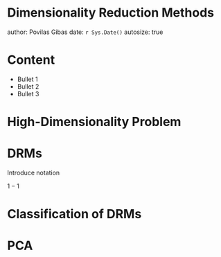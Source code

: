 Dimensionality Reduction Methods
========================================================
author: Povilas Gibas
date: `r Sys.Date()`
autosize: true

Content
========================================================

- Bullet 1
- Bullet 2
- Bullet 3

High-Dimensionality Problem
========================================================

DRMs
========================================================

Introduce notation

$1 - 1$

Classification of DRMs
========================================================

PCA
========================================================

